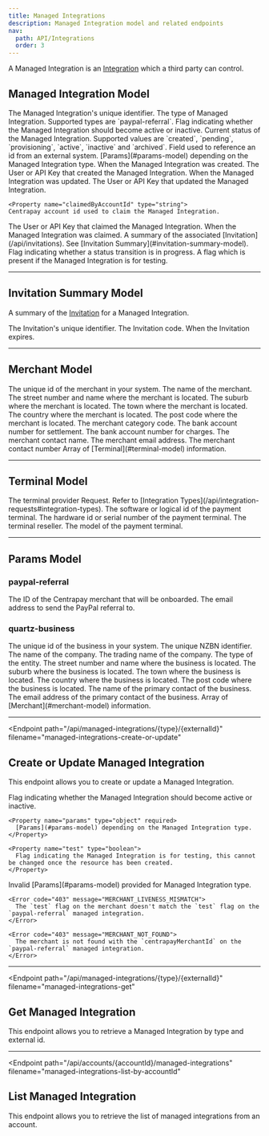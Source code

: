 ```yaml
---
title: Managed Integrations
description: Managed Integration model and related endpoints
nav:
  path: API/Integrations
  order: 3
---
```


A Managed Integration is an [Integration](/api/integrations)  which a third party can control.

## Managed Integration Model


<Properties>
  <Property name="id" type="string">
    The Managed Integration's unique identifier.
  </Property>

  <Property name="type" type="string">
    The type of Managed Integration. Supported types are `paypal-referral`.
  </Property>

  <Property name="enabled" type="boolean">
    Flag indicating whether the Managed Integration should become active or inactive.
  </Property>

  <Property name="status" type="string">
    Current status of the Managed Integration. Supported values are `created`, `pending`, `provisioning`, `active`, `inactive` and `archived`.
  </Property>

  <Property name="externalId" type="string">
    Field used to reference an id from an external system.
  </Property>

  <Property name="params" type="object">
    [Params](#params-model) depending on the Managed Integration type.
  </Property>

  <Property name="createdAt" type="timestamp">
    When the Managed Integration was created.
  </Property>

  <Property name="createdBy" type="crn">
    The User or API Key that created the Managed Integration.
  </Property>

  <Property name="updatedAt" type="timestamp">
    When the Managed Integration was updated.
  </Property>

  <Property name="updatedBy" type="crn">
    The User or API Key that updated the Managed Integration.
  </Property>

    <Property name="claimedByAccountId" type="string">
    Centrapay account id used to claim the Managed Integration.
  </Property>

  <Property name="claimedBy" type="crn">
    The User or API Key that claimed the Managed Integration.
  </Property>

  <Property name="claimedAt" type="timestamp">
    When the Managed Integration was claimed.
  </Property>

  <Property name="invitation" type="object">
    A summary of the associated [Invitation](/api/invitations). See [Invitation Summary](#invitation-summary-model).
  </Property>

  <Property name="inProgress" type="boolean">
    Flag indicating whether a status transition is in progress.
  </Property>

  <Property name="test" type="boolean">
    A flag which is present if the Managed Integration is for testing.
  </Property>
</Properties>

---

## Invitation Summary Model

A summary of the [Invitation](/api/invitations) for a Managed Integration.

<Properties>
  <Property name="id" type="string">
    The Invitation's unique identifier.
  </Property>

  <Property name="code" type="string">
    The Invitation code.
  </Property>

  <Property name="expiresAt" type="timestamp">
    When the Invitation expires.
  </Property>
</Properties>

---

## Merchant Model

<Properties>
  <Property name="partnerMerchantId" type="string" required>
    The unique id of the merchant in your system.
  </Property>

  <Property name="merchantName" type="string" required>
    The name of the merchant.
  </Property>

  <Property name="merchantStreetNumberName" type="string" required>
    The street number and name where the merchant is located.
  </Property>

  <Property name="merchantSuburb" type="string" required>
    The suburb where the merchant is located.
  </Property>

  <Property name="merchantTown" type="string" required>
    The town where the merchant is located.
  </Property>

  <Property name="merchantCountry" type="string" required>
    The country where the merchant is located.
  </Property>

  <Property name="merchantPostCode" type="string" required>
    The post code where the merchant is located.
  </Property>

  <Property name="merchantCategoryCode" type="string">
    The merchant category code.
  </Property>

  <Property name="settlementAcct" type="string" required>
    The bank account number for settlement.
  </Property>

  <Property name="chargeAcct" type="string">
    The bank account number for charges.
  </Property>

  <Property name="merchantContactName" type="string" required>
    The merchant contact name.
  </Property>

  <Property name="merchantEmail" type="string" required>
    The merchant email address.
  </Property>

  <Property name="merchantContactNumber" type="string">
    The merchant contact number
  </Property>

  <Property name="terminals" type="object">
    Array of [Terminal](#terminal-model) information.
  </Property>
</Properties>

---

## Terminal Model

<Properties>
  <Property name="provider" type="object" required>
    The terminal provider Request. Refer to [Integration Types](/api/integration-requests#integration-types).
  </Property>

  <Property name="terminalId" type="string" required>
    The software or logical id of the payment terminal.
  </Property>

  <Property name="kitId" type="string" required>
    The hardware id or serial number of the payment terminal.
  </Property>

  <Property name="reseller" type="string">
    The terminal reseller.
  </Property>

  <Property name="kitType" type="string">
    The model of the payment terminal.
  </Property>
</Properties>

---

## Params Model

### paypal-referral

<Properties>
  <Property name="centrapayMerchantId" type="string">
    The ID of the Centrapay merchant that will be onboarded.
  </Property>

  <Property name="email" type="string">
    The email address to send the PayPal referral to.
  </Property>
</Properties>

### quartz-business

<Properties>
  <Property name="partnerBusinessId" type="string" required>
    The unique id of the business in your system.
  </Property>

  <Property name="nzbn" type="string">
    The unique NZBN identifier.
  </Property>

  <Property name="companyName" type="string" required>
    The name of the company.
  </Property>

  <Property name="tradingName" type="string">
    The trading name of the company.
  </Property>

  <Property name="entityType" type="string">
    The type of the entity.
  </Property>

  <Property name="businessStreetNumberName" type="string">
    The street number and name where the business is located.
  </Property>

  <Property name="businessSuburb" type="string">
    The suburb where the business is located.
  </Property>

  <Property name="businessTown" type="string">
    The town where the business is located.
  </Property>

  <Property name="businessCountry" type="string">
    The country where the business is located.
  </Property>

  <Property name="businessPostCode" type="string">
    The post code where the business is located.
  </Property>

  <Property name="primaryContactName" type="string" required>
    The name of the primary contact of the business.
  </Property>

  <Property name="primaryContactEmail" type="string" required>
    The email address of the primary contact of the business.
  </Property>

  <Property name="merchants" type="object">
    Array of [Merchant](#merchant-model) information.
  </Property>
</Properties>

---

<Endpoint
  path="/api/managed-integrations/{type}/{externalId}"
  filename="managed-integrations-create-or-update"
>
  ## Create or Update Managed Integration

  This endpoint allows you to create or update a Managed Integration.

  <Properties>
    <Property name="enabled" type="boolean" required>
      Flag indicating whether the Managed Integration should become active or inactive.
    </Property>

    <Property name="params" type="object" required>
      [Params](#params-model) depending on the Managed Integration type.
    </Property>

    <Property name="test" type="boolean">
      Flag indicating the Managed Integration is for testing, this cannot be changed once the resource has been created.
    </Property>
  </Properties>

  <Properties heading="Errors">
    <Error code="400" message="INVALID_PARAMS">
      Invalid [Params](#params-model) provided for Managed Integration type.
    </Error>

    <Error code="403" message="MERCHANT_LIVENESS_MISMATCH">
      The `test` flag on the merchant doesn't match the `test` flag on the `paypal-referral` managed integration.
    </Error>

    <Error code="403" message="MERCHANT_NOT_FOUND">
      The merchant is not found with the `centrapayMerchantId` on the `paypal-referral` managed integration.
    </Error>
  </Properties>
</Endpoint>

---

<Endpoint
  path="/api/managed-integrations/{type}/{externalId}"
  filename="managed-integrations-get"
>
  ## Get Managed Integration

  This endpoint allows you to retrieve a Managed Integration by type and external id.
</Endpoint>

---

<Endpoint
  path="/api/accounts/{accountId}/managed-integrations"
  filename="managed-integrations-list-by-accountId"
>
  ## List Managed Integration

  This endpoint allows you to retrieve the list of managed integrations from an account.
</Endpoint>
